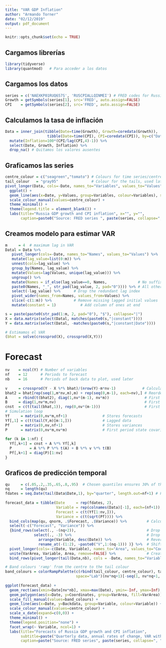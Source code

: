 ```yaml
---
title: "VAR GDP Inflation"
author: "Armando Torner"
date: "02/12/2019"
output: pdf_document
---
```


```r
knitr::opts_chunk$set(echo = TRUE)
```

## Cargamos librerías

```r

library(tidyverse)
library(quantmod)   # Para acceder a los datos

```

## Cargamos los datos

```r

series = c('NAEXKP01RUQ657S', 'RUSCPIALLQINMEI') # FRED codes for Russia GDP growth and CPI
Growth = getSymbols(series[1], src='FRED', auto.assign=FALSE)
CPI    = getSymbols(series[2], src='FRED', auto.assign=FALSE)

```

## Calculamos la tasa de inflación

```r

Data = inner_join(tibble(Date=time(Growth), Growth=coredata(Growth)), 
                   tibble(Date=time(CPI), CPI=coredata(CPI)), by=c("Date")) %>% 
  mutate(Inflation=100*(CPI/lag(CPI,4)-1)) %>%
  select(Date, Growth, Inflation) %>% 
  drop_na() # Quitamos los valores ausentes

```

## Graficamos las series

```r

centre_colour = c("seagreen","tomato") # Colours for time series/centre of fancharts
tail_colour   = "gray95"               # Colour for the tails, used later but defined here 
pivot_longer(Data, cols=-Date, names_to="Variables", values_to="Values") %>% 
  ggplot() + 
  geom_line(aes(x=Date, y=Values, group=Variables, colour=Variables), size=1.1, show.legend=TRUE) +
  scale_colour_manual(values=centre_colour) +
  theme_minimal() + 
  theme(legend.title = element_blank()) +
  labs(title="Russia GDP growth and CPI inflation", x="", y="",
       caption=paste0("Source: FRED series ", paste(series, collapse=", ")))

```

## Creamos modelo para estimar VAR

```r

m     = 4  # maximum lag in VAR
Datal = Data %>%
   pivot_longer(cols=-Date, names_to="Names", values_to="Values") %>%
   mutate(lag_value=list(0:m)) %>%
   unnest(cols=lag_value) %>%
   group_by(Names, lag_value) %>%
   mutate(Values=lag(Values, unique(lag_value))) %>%
   ungroup() %>%
   mutate(Names = if_else(lag_value==0, Names,              # No suffix at lag 0
   paste0(Names, "_", str_pad(lag_value, 2, pad="0")))) %>% # All other lags 
   select(-lag_value) %>%      # Drop the redundant lag index
   pivot_wider(names_from=Names, values_from=Values) %>%
   slice(-c(1:m)) %>%          # Remove missing lagged initial values
   mutate(constant = 1)           # Add column of ones at end

```

```r

s = paste(paste0(str_pad(1:m, 2, pad="0"), "$"), collapse="|")
X = data.matrix(select(Datal, matches(paste0(s,"|constant"))))
Y = data.matrix(select(Datal, -matches(paste0(s,"|constant|Date"))))

```

```r

# Estimamos el VAR
(bhat = solve(crossprod(X), crossprod(X,Y)))

```

# Forecast

```r

nv    = ncol(Y) # Number of variables
nf    = 12      # Periods to forecast
nb    = 16      # Periods of back data to plot, used later
 
v     = crossprod(Y - X %*% bhat)/(nrow(Y)-m*nv-1)            # Calculate error variance
bhat2 = bhat[rep(seq(1,m*nv,m),m) + rep(seq(0,m-1), each=nv),] # Reorder for simulation
A     = rbind(t(bhat2), diag(1,nv*(m-1), nv*m))                # First order form - A 
B     = diag(1,nv*m,nv)                                        # First order form - B
cnst  = c(t(tail(bhat,1)), rep(0,nv*(m-1)))                    # First order constants
# Simulation loop
Yf     = matrix(0,nv*m,nf+1)                # Stores forecasts
Yf[,1] = c(t(tail(Y,m)[m:1,]))              # Lagged data
Pf     = matrix(0,nv,nf+1)                  # Stores variances
P      = matrix(0,nv*m,nv*m)                # First period state covariance
 
for (k in 1:nf) { 
  Yf[,k+1] = cnst + A %*% Yf[,k]
  P        = A %*% P %*% t(A) + B %*% v %*% t(B)
  Pf[,k+1] = diag(P)[1:nv]
}

```

## Graficos de predicción temporal

```r

qu     = c(.05,.2,.35,.65,.8,.95)  # Chosen quantiles ensures 30% of the distribution each colour
nq     = length(qu)
fdates = seq.Date(tail(Data$Date,1), by="quarter", length.out=nf+1) # Forecast dates
 
forecast_data = tibble(Date     = rep(fdates, 2), 
                       Variable = rep(colnames(Data)[-1], each=(nf+1)), 
                       Forecast = c(t(Yf[1:nv,])),
                       Variance = c(t(sqrt(Pf)))) %>% 
  bind_cols(map(qu, qnorm, .$Forecast, .$Variance)) %>%         # Calculate quantiles
  select(-c("Forecast", "Variance")) %>% 
  {bind_rows(select(., -(nq+2)),                                # Drop last quantile 
             select(., -3) %>%                                  # Drop first quantile
               arrange(Variable, desc(Date)) %>%                # Reverse order
               rename_at(-(1:2), ~paste0("V",1:(nq-1))) )} %>%  # Shift names of reversed ones 
  pivot_longer(cols=-c(Date, Variable), names_to="Area", values_to="Coordinates") %>% 
  unite(VarArea, Variable, Area, remove=FALSE) %>%              # Create variable to index polygons
  bind_rows(pivot_longer(tail(Data,nb), cols = -Date, names_to="Variable", values_to="Backdata"), .)

```

```r

# Band colours 'ramp' from the centre to the tail colour 
band_colours = colorRampPalette(c(rbind(tail_colour, centre_colour), tail_colour), 
                                space="Lab")(nv*nq+1)[-seq(1, nv*nq+1, nq)]
 
ggplot(forecast_data) + 
  geom_rect(aes(xmin=Date[nv*nb], xmax=max(Date), ymin=-Inf, ymax=Inf), fill=tail_colour, alpha=.2) +  
  geom_polygon(aes(x=Date, y=Coordinates, group=VarArea, fill=VarArea)) +
  scale_fill_manual(values=band_colours) +
  geom_line(aes(x=Date, y=Backdata, group=Variable, colour=Variable)) +
  scale_colour_manual(values=centre_colour) +
  scale_x_date(expand=c(0,0)) +
  theme_minimal() +
  theme(legend.position="none") +
  facet_wrap(~ Variable, ncol=1) +
  labs(title="Forecasts of Russia GDP growth and CPI inflation", 
       subtitle=paste("Quarterly data, annual rates of change, VAR with", m, "lags"), 
       caption=paste("Source: FRED series", paste(series, collapse=", ")), x="", y="")

```

